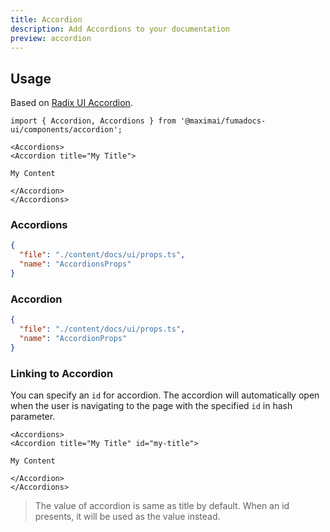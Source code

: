 ```yaml
---
title: Accordion
description: Add Accordions to your documentation
preview: accordion
---
```


## Usage

Based on
[Radix UI Accordion](https://www.radix-ui.com/primitives/docs/components/accordion).

```mdx
import { Accordion, Accordions } from '@maximai/fumadocs-ui/components/accordion';

<Accordions>
<Accordion title="My Title">

My Content

</Accordion>
</Accordions>
```

### Accordions

```json doc-gen:typescript
{
  "file": "./content/docs/ui/props.ts",
  "name": "AccordionsProps"
}
```

### Accordion

```json doc-gen:typescript
{
  "file": "./content/docs/ui/props.ts",
  "name": "AccordionProps"
}
```

### Linking to Accordion

You can specify an `id` for accordion. The accordion will automatically open when the user is navigating to the page with the specified `id` in hash parameter.

```mdx
<Accordions>
<Accordion title="My Title" id="my-title">

My Content

</Accordion>
</Accordions>
```

> The value of accordion is same as title by default. When an id presents, it will be used as the value instead.
